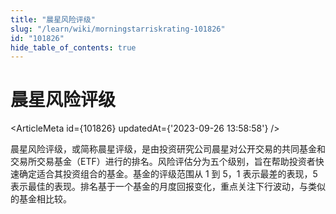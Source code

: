 ```yaml
---
title: "晨星风险评级"
slug: "/learn/wiki/morningstarriskrating-101826"
id: "101826"
hide_table_of_contents: true
---
```



# 晨星风险评级

<ArticleMeta id={101826} updatedAt={'2023-09-26 13:58:58'} />
<div className='border-solid border-b border-t-0 my-4 border-[var(--ifm-color-gray-300)]' />

晨星风险评级，或简称晨星评级，是由投资研究公司晨星对公开交易的共同基金和交易所交易基金（ETF）进行的排名。风险评估分为五个级别，旨在帮助投资者快速确定适合其投资组合的基金。基金的评级范围从 1 到 5，1 表示最差的表现，5 表示最佳的表现。排名基于一个基金的月度回报变化，重点关注下行波动，与类似的基金相比较。
